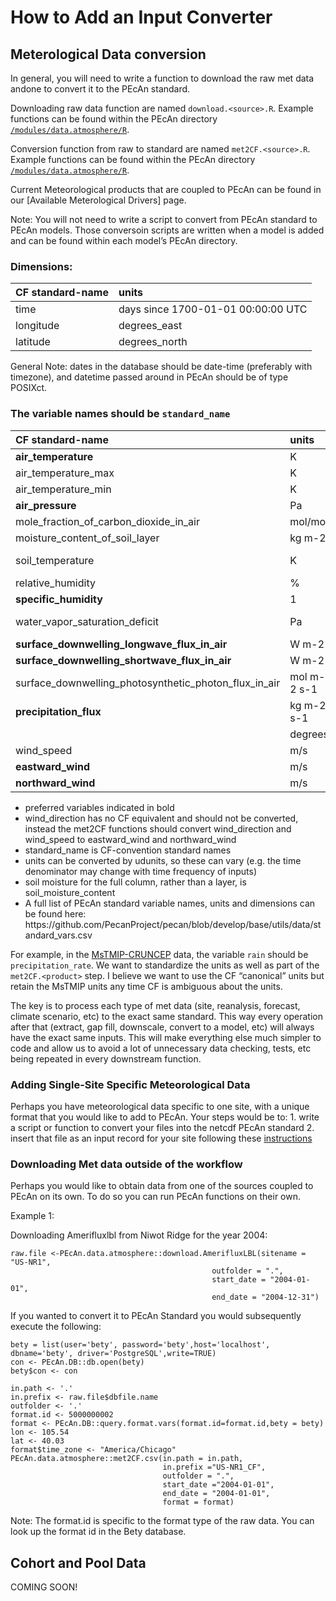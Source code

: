 # How to Add an Input Converter

## Meterological Data conversion

In general, you will need to write a function to download the raw met data andone to convert it to the PEcAn standard.

Downloading raw data function are named `download.<source>.R`. Example functions can be found within the PEcAn directory [`/modules/data.atmosphere/R`](https://github.com/PecanProject/pecan/tree/develop/modules/data.atmosphere/R). 

Conversion function from raw to standard are named  `met2CF.<source>.R`. Example functions can be found within the PEcAn directory [`/modules/data.atmosphere/R`](https://github.com/PecanProject/pecan/tree/develop/modules/data.atmosphere/R).

Current Meteorological products that are coupled to PEcAn can be found in our [Available Meterological Drivers] page.

Note: You will not need to write a script to convert from PEcAn standard to PEcAn models. Those conversoin scripts are written when a model is added and can be found within each model's PEcAn directory.

### Dimensions:


|CF standard-name | units |
|:------------------------------------------|:------|
| time | days since 1700-01-01 00:00:00 UTC|
| longitude | degrees_east|
| latitude |degrees_north|

General Note: dates in the database should be date-time (preferably with timezone), and datetime passed around in PEcAn should be of type POSIXct.


### The variable names should be `standard_name`

| CF standard-name                          | units | bety         | isimip       | cruncep | narr  | ameriflux |
|:------------------------------------------|:------|:-------------|:-------------|:--------|:------|:----------|
| **air_temperature**                       | K     | airT         | tasAdjust    | tair    | air   | TA (C)    |
| air_temperature_max                       | K     |              | tasmaxAdjust | NA      | tmax  |           |
| air_temperature_min                       | K     |              | tasminAdjust | NA      | tmin  |           |
| **air_pressure**                          | Pa    | air_pressure |              |         |       | PRESS (KPa) |
| mole_fraction_of_carbon_dioxide_in_air    | mol/mol |            |              |         |       | CO2       |
| moisture_content_of_soil_layer            | kg m-2 |             |              |         |       |           |
| soil_temperature                          | K     | soilT        |              |         |       | TS1 *(NOT DONE)* |
| relative_humidity                         | % | relative_humidity | rhurs       | NA      | rhum  | RH        |
| **specific_humidity**                     | 1 | specific_humidity | NA          | qair    | shum  | CALC(RH)  |
| water_vapor_saturation_deficit            | Pa    | VPD          |              |         |       | VPD *(NOT DONE)*     |
| **surface_downwelling_longwave_flux_in_air** | W m-2 | same      | rldsAdjust   | lwdown  | dlwrf | Rgl       |
| **surface_downwelling_shortwave_flux_in_air**| W m-2 |solar_radiation|rsdsAdjust| swdown  | dswrf | Rg        |
| surface_downwelling_photosynthetic_photon_flux_in_air | mol m-2 s-1 | PAR |     |         |       | PAR *(NOT DONE)*          |
| **precipitation_flux**                    |  kg m-2 s-1 | cccc   | prAdjust     | rain    | acpc  | PREC (mm/s)          |
|                                           | degrees | wind_direction |          |         |       | WD        |
| wind_speed                                | m/s   | Wspd         |              |         |       | WS        |
| **eastward_wind**                         | m/s   | eastward_wind |             |         |       | CALC(WS+WD) |
| **northward_wind**                        | m/s   | northward_wind |            |         |       | CALC(WS+WD) |

* preferred variables indicated in bold
* wind_direction has no CF equivalent and should not be converted, instead the met2CF functions should convert wind_direction and wind_speed to eastward_wind and northward_wind
* standard_name is CF-convention standard names
* units can be converted by udunits, so these can vary (e.g. the time denominator may change with time frequency of inputs)
* soil moisture for the full column, rather than a layer, is soil_moisture_content
* A full list of PEcAn standard variable names, units and dimensions can be found here: https://github.com/PecanProject/pecan/blob/develop/base/utils/data/standard_vars.csv


For example, in the [MsTMIP-CRUNCEP](https://www.betydb.org/inputs/280) data, the variable `rain` should be `precipitation_rate`.
We want to standardize the units as well as part of the `met2CF.<product>` step. I believe we want to use the CF "canonical" units but retain the MsTMIP units any time CF is ambiguous about the units.

The key is to process each type of met data (site, reanalysis, forecast, climate scenario, etc) to the exact same standard. This way every operation after that (extract, gap fill, downscale, convert to a model, etc) will always have the exact same inputs. This will make everything else much simpler to code and allow us to avoid a lot of unnecessary data checking, tests, etc being repeated in every downstream function.

### Adding Single-Site Specific Meteorological Data

Perhaps you have meteorological data specific to one site, with a unique format that you would like to add to PEcAn. Your steps would be to:
  1. write a script or function to convert your files into the netcdf PEcAn standard
  2. insert that file as an input record for your site following these [instructions](How to Insert new Input Data)
  
### Downloading Met data outside of the workflow

Perhaps you would like to obtain data from one of the sources coupled to PEcAn on its own. To do so you can run PEcAn functions on their own. 

Example 1:

Downloading Amerifluxlbl from Niwot Ridge for the year 2004:
```
raw.file <-PEcAn.data.atmosphere::download.AmerifluxLBL(sitename = "US-NR1", 
                                             outfolder = ".", 
                                             start_date = "2004-01-01", 
                                             end_date = "2004-12-31")
```

If you wanted to convert it to PEcAn Standard you would subsequently execute the following:
```
bety = list(user='bety', password='bety',host='localhost', dbname='bety', driver='PostgreSQL',write=TRUE)
con <- PEcAn.DB::db.open(bety)
bety$con <- con

in.path <- '.'
in.prefix <- raw.file$dbfile.name
outfolder <- '.'
format.id <- 5000000002
format <- PEcAn.DB::query.format.vars(format.id=format.id,bety = bety)
lon <- 105.54
lat <- 40.03
format$time_zone <- "America/Chicago"
PEcAn.data.atmosphere::met2CF.csv(in.path = in.path, 
                                  in.prefix ="US-NR1_CF", 
                                  outfolder = ".", 
                                  start_date ="2004-01-01",
                                  end_date = "2004-01-01",
                                  format = format) 
```
Note: The format.id is specific to the format type of the raw data. You can look up the format id in the Bety database. 


## Cohort and Pool Data
  
COMING SOON!
        